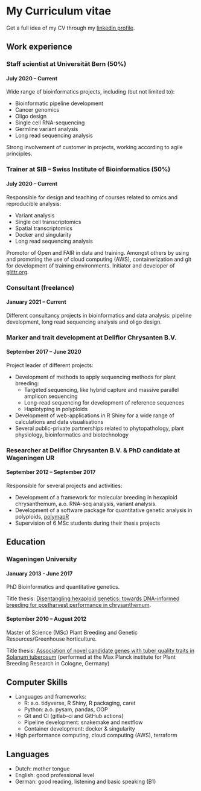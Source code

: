 # My Curriculum vitae

Get a full idea of my CV through my [linkedin profile](https://www.linkedin.com/in/geert-van-geest-47938822).  

## Work experience

### Staff scientist at Universität Bern (50%)

#### July 2020 – Current

Wide range of bioinformatics projects, including (but not limited to):

-	Bioinformatic pipeline development
-	Cancer genomics
-	Oligo design
-	Single cell RNA-sequencing
-	Germline variant analysis
-	Long read sequencing analysis

Strong involvement of customer in projects, working according to agile principles. 

### Trainer at SIB – Swiss Institute of Bioinformatics (50%)

#### July 2020 – Current 

Responsible for design and teaching of courses related to omics and reproducible analysis:

-	Variant analysis
-	Single cell transcriptomics
- Spatial transcriptomics
-	Docker and singularity
-	Long read sequencing analysis

Promotor of Open and FAIR in data and training. Amongst others by using and promoting the use of cloud computing (AWS), containerization and git for development of training environments. Initiator and developer of [glittr.org](https://glittr.org).

### Consultant (freelance)

#### January 2021 – Current

Different consultancy projects in bioinformatics and data analysis: pipeline development, long read sequencing analysis and oligo design. 

### Marker and trait development at Deliflor Chrysanten B.V.

#### September 2017 – June 2020

Project leader of different projects:

-	Development of methods to apply sequencing methods for plant breeding:
    - Targeted sequencing, like hybrid capture and massive parallel amplicon sequencing
    - Long-read sequencing for development of reference sequences
    - Haplotyping in polyploids
  
-	Development of web-applications in R Shiny for a wide range of calculations and data visualisations
-	Several public-private partnerships related to phytopathology, plant physiology, bioinformatics and biotechnology

### Researcher at Deliflor Chrysanten B.V. & PhD candidate at Wageningen UR

#### September 2012 – September 2017

Responsible for several projects and activities:

-	Development of a framework for molecular breeding in hexaploid chrysanthemum, a.o. RNA-seq analysis, variant analysis. 
-	Development of a software package for quantitative genetic analysis in polyploids, [polymapR](https://cran.r-project.org/web/packages/polymapR/index.html)
-	Supervision of 6 MSc students during their thesis projects

## Education

### Wageningen University

#### January 2013 - June 2017 


PhD Bioinformatics and quantitative genetics. 

Title thesis: [Disentangling hexaploid genetics: towards DNA-informed breeding for postharvest performance in chrysanthemum](https://research.wur.nl/en/publications/disentangling-hexaploid-genetics-towards-dna-informed-breeding-fo).

#### September 2010 – August 2012

Master of Science (MSc) Plant Breeding and Genetic Resources/Greenhouse horticulture.

Title thesis: [Association of novel candidate genes with tuber quality traits in Solanum tuberosum](https://edepot.wur.nl/235435) (performed at the Max Planck institute for Plant Breeding Research in Cologne, Germany)

## Computer Skills

-	Languages and frameworks: 
    -	R: a.o. tidyverse, R Shiny, R packaging, caret
    -	Python: a.o. pysam, pandas, OOP
    -	Git and CI (gitlab-ci and GitHub actions)
    -	Pipeline development: snakemake and nextflow
    -	Container development: docker & singularity
-	High performance computing, cloud computing (AWS), terraform

## Languages

-	Dutch: mother tongue
-	English: good professional level
-	German: good reading, listening and basic speaking (B1)
